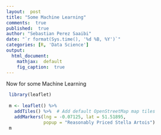```yaml
---
layout:  post
title: "Some Machine Learning"
comments:  true
published:  true
author: "Sebastian Perez Saaibi"
date: "`r format(Sys.time(), '%d %B, %Y')`"
categories: [R, 'Data Science']
output:
  html_document:
    mathjax:  default
    fig_caption:  true
---
```



Now for some Machine Learning

```r
 library(leaflet)
 
 m <- leaflet() %>%
   addTiles() %>%  # Add default OpenStreetMap map tiles
   addMarkers(lng = -0.07125, lat = 51.51895, 
              popup = "Reasonably Priced Stella Artois")
 m
```


